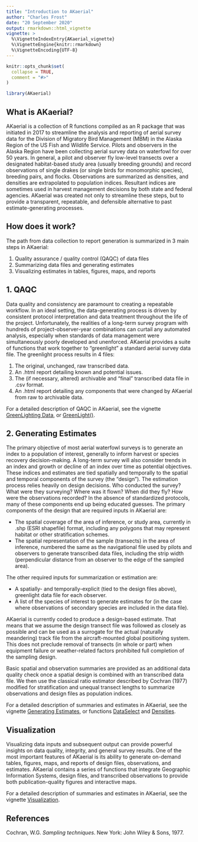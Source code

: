 ```yaml
---
title: "Introduction to AKaerial"
author: "Charles Frost"
date: "20 September 2020"
output: rmarkdown::html_vignette
vignette: >
  %\VignetteIndexEntry{AKaerial_vignette}
  %\VignetteEngine{knitr::rmarkdown}
  %\VignetteEncoding{UTF-8}
---
```


```r
knitr::opts_chunk$set(
  collapse = TRUE,
  comment = "#>"
)
```

```r
library(AKaerial)
```


## What is AKaerial?
AKaerial is a collection of R functions compiled as an R package that was initiated in 2017 to streamline the analysis and reporting of aerial survey data for the Division of Migratory Bird Management (MBM) in the Alaska Region of the US Fish and Wildlife Service.  Pilots and observers in the Alaska Region have been collecting aerial survey data on waterfowl for over 50 years.  In general, a pilot and observer fly low-level transects over a designated habitat-based study area (usually breeding grounds) and record observations of single drakes (or single birds for monomorphic species), breeding pairs, and flocks. Observations are summarized as densities, and densities are extrapolated to population indices.  Resultant indices are sometimes used in harvest management decisions by both state and federal agencies.  AKaerial was created not only to streamline these steps, but to provide a transparent, repeatable, and defensible alternative to past estimate-generating processes.  

## How does it work?
The path from data collection to report generation is summarized in 3 main steps in AKaerial:

  1. Quality assurance / quality control (QAQC) of data files  
  1. Summarizing data files and generating estimates
  1. Visualizing estimates in tables, figures, maps, and reports
    
## 1. QAQC 
Data quality and consistency are paramount to creating a repeatable workflow.  In an ideal setting, the data-generating process is driven by consistent protocol interpretation and data treatment throughout the life of the project.  Unfortunately, the realities of a long-term survey program with hundreds of project-observer-year combinations can curtail any automated analysis, especially when standards of data management were simultaneously poorly developed and unenforced.  AKaerial provides a suite of functions that work together to "greenlight" a standard aerial survey data file.  The greenlight process results in 4 files:

  1. The original, unchanged, raw transcribed data.
  1. An .html report detailing known and potential issues.
  1. The (if necessary, altered) archivable and "final" transcribed data file in .csv format.
  1. An .html report detailing any components that were changed by AKaerial from raw to archivable data.  
  
For a detailed description of QAQC in AKaerial, see the vignette [GreenLighting Data](GreenLightingData.html), or [GreenLight()](../help/GreenLight).

## 2. Generating Estimates
The primary objective of most aerial waterfowl surveys is to generate an index to a population of interest, generally to inform harvest or species recovery decision-making. A long-term survey will also consider trends in an index and growth or decline of an index over time as potential objectives.  These indices and estimates are tied spatially and temporally to the spatial and temporal components of the survey (the "design").  The estimation process relies heavily on design decisions.  Who conducted the survey?  What were they surveying?  Where was it flown? When did they fly?  How were the observations recorded?  In the absence of standardized protocols, many of these components end up being educated guesses.  The primary components of the design that are required inputs in AKaerial are:

  * The spatial coverage of the area of inference, or study area, currently in .shp (ESRI shapefile) format, including any polygons that may represent habitat or other stratification schemes. 
  * The spatial representation of the sample (transects) in the area of inference, numbered the same as the navigational file used by pilots and observers to generate transcribed data files, including the strip width (perpendicular distance from an observer to the edge of the sampled area).

The other required inputs for summarization or estimation are:

  * A spatially- and temporally-explicit (tied to the design files above), greenlight data file for each observer.
  * A list of the species of interest to generate estimates for (in the case where observations of secondary species are included in the data file).
  
AKaerial is currently coded to produce a design-based estimate.  That means that we assume the design transect file was followed as closely as possible and can be used as a surrogate for the actual (naturally meandering) track file from the aircraft-mounted global positioning system.  This does not preclude removal of transects (in whole or part) when equipment failure or weather-related factors prohibited full completion of the sampling design.  

Basic spatial and observation summaries are provided as an additional data quality check once a spatial design is combined with an transcribed data file.  We then use the classical ratio estimator described by Cochran (1977) modified for stratification and unequal transect lengths to summarize observations and design files as population indices.    

For a detailed description of summaries and estimates in AKaerial, see the vignette [Generating Estimates](GeneratingEstimates.html), or functions [DataSelect](../help/DataSelect) and [Densities](../help/Densities).

## Visualization
Visualizing data inputs and subsequent output can provide powerful insights on data quality, integrity, and general survey results.  One of the most important features of AKaerial is its ability to generate on-demand tables, figures, maps, and reports of design files, observations, and estimates.  AKaerial contains a series of functions that integrate Geographic Information Systems, design files, and transcribed observations to provide both publication-quality figures and interactive maps. 

For a detailed description of summaries and estimates in AKaerial, see the vignette [Visualization](Visualization.html).


## References

Cochran, W.G. _Sampling techniques_. New York: John Wiley & Sons, 1977.

